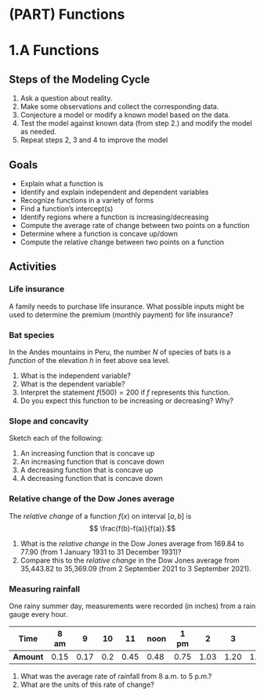 

# (PART) Functions {-}

# 1.A Functions

## Steps of the Modeling Cycle

1. Ask a question about reality.
2. Make some observations and collect the corresponding data.
3. Conjecture a model or modify a known model based on the data.
4. Test the model against known data (from step 2.) and modify the model as needed.
5. Repeat steps 2, 3 and 4 to improve the model

## Goals

- Explain what a function is
- Identify and explain independent and dependent variables
- Recognize functions in a variety of forms
- Find a function's intercept(s)
- Identify regions where a function is increasing/decreasing
- Compute the average rate of change between two points on a function
- Determine where a function is concave up/down
- Compute the relative change between two points on a function


## Activities

### Life insurance 
A family needs to purchase life insurance. What possible inputs might be used to determine the premium (monthly payment) for life insurance?

### Bat species
In the Andes mountains in Peru, the number $N$ of species of bats is a *function* of the elevation $h$ in feet above sea level.

1. What is the independent variable?
2. What is the dependent variable?
3. Interpret the statement $f(500)=200$ if $f$ represents this function.
4. Do you expect this function to be increasing or decreasing? Why?

### Slope and concavity
Sketch each of the following:

1. An increasing function that is concave up
2. An increasing function that is concave down
3. A decreasing function that is concave up
4. A decreasing function that is concave down

### Relative change of the Dow Jones average 
The *relative change* of a function $f(x)$ on interval $[a,b]$ is
$$ \frac{f(b)-f(a)}{f(a)}.$$

1. What is the *relative change* in the Dow Jones average from 169.84 to 77.90 (from 1 January 1931 to 31 December 1931)? 
2. Compare this to the *relative change* in the Dow Jones average from 35,443.82 to 35,369.09 (from 2 September 2021 to 3 September 2021).

### Measuring rainfall
One rainy summer day, measurements were recorded (in inches) from a rain gauge every hour. 

**Time**   | 8 am | 9 | 10 | 11 | noon | 1 pm | 2 | 3 | 4 | 5 pm
-------|-------|-------|-------|-------|-------|-------|-------|-------|-------|-------
**Amount** | 0.15 | 0.17 | 0.2 | 0.45 | 0.48 | 0.75 | 1.03 | 1.20 | 1.45 | 1.60

1. What was the average rate of rainfall from 8 a.m. to 5 p.m.? 
2. What are the units of this rate of change? 

